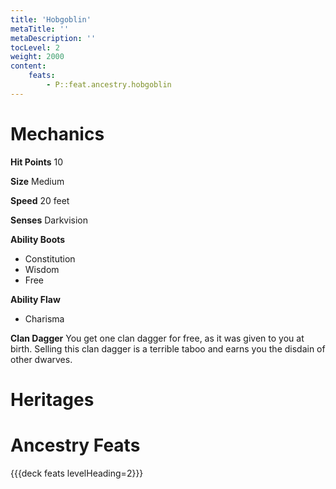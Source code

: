 ```yaml
---
title: 'Hobgoblin'
metaTitle: ''
metaDescription: ''
tocLevel: 2
weight: 2000
content:
    feats:
        - P::feat.ancestry.hobgoblin
---
```


# Mechanics

**Hit Points** 10

**Size** Medium

**Speed** 20 feet

**Senses** Darkvision

**Ability Boots**
- Constitution
- Wisdom
- Free

**Ability Flaw**
- Charisma

**Clan Dagger** You get one clan dagger for free, as it was given to you at birth. Selling this clan dagger is a terrible taboo and earns you the disdain of other dwarves.

# Heritages

# Ancestry Feats

{{{deck feats levelHeading=2}}}